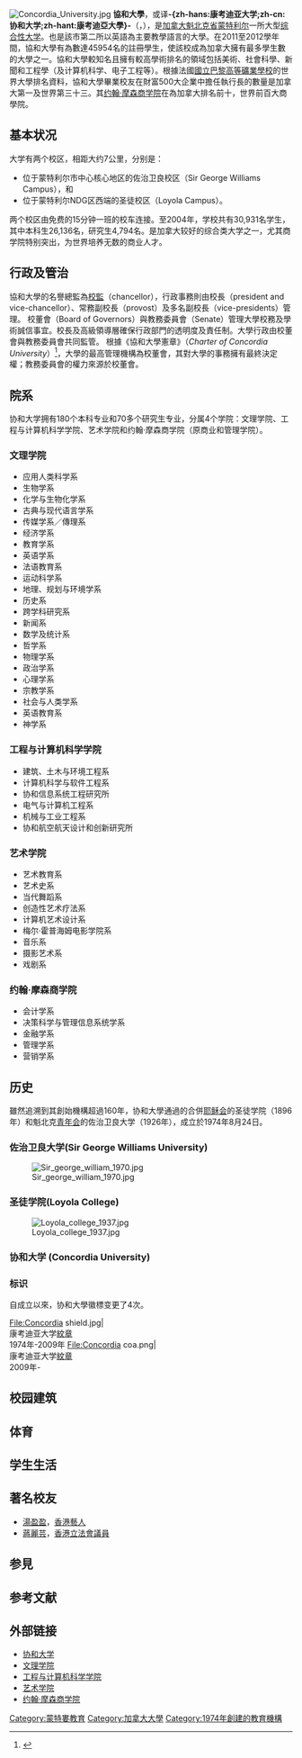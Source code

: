 {{about|加拿大的公立大學|其他同名大學|協和大學}}
{{NoteTA
| T = zh-hans:协和大学 (加拿大);zh-cn:康考迪亚大学;zh-mo:協和大學 (加拿大);zh-hk:協和大學 (加拿大);zh-tw:協和大學 (加拿大);
| G1 = TO
| 1 = zh-cn:蒙特利尔;zh-hk:滿地可;zh-tw: 蒙特婁;
| 2 = zh-hans:协和大学;zh-cn:康考迪亚大学;zh-hant:康考迪亞大學;zh-mo:協和大學;zh-hk:協和大學;zh-tw:協和大學;
}}
{{Infobox University|
| 校名 = 协和大学
| native_name = Université Concordia<br>Concordia University
| 校徽 = [[File:Concordia_coa.png|180px]]
| 校徽說明 = 
| motto = Concordia salus
| zhmotto = 和諧的進步
| 創校 = 由1896年建立的圣徒学院(Loyola College)与1926年建立的佐治卫良大学(Sir George Williams University)于1974年合并组成
| 類 = 公立大学
| chancellor = L. Jacques Ménard<ref name="Chancellor">{{cite web|url=http://now.concordia.ca/university-affairs/governance/20110118/l-jacques-menard-named-concordias-new-chancellor.php|title=L. Jacques Ménard named new chancellor|date=January 18, 2011|work=Press Releases|publisher=Concordia University|accessdate=2012-06-22}}{{Dead link|date=2019年10月 |bot=InternetArchiveBot |fix-attempted=yes }}</ref>
| provost = David Graham <ref name="Provost">{{cite web|url=http://www.concordia.ca/about/administrationandgovernance/structure/provost/|title=Office of the Provost and Vice-President, Academic Affairs|work=Administration and Governance|publisher=Concordia University|accessdate=2012-06-22|archive-url=https://web.archive.org/web/20100919170852/http://concordia.ca/about/administrationandgovernance/structure/provost/|archive-date=2010-09-19|dead-url=yes}}</ref>
| 校長 = 
| 校長職稱1 = 
| 校長1 = 
| 校長職稱2 = 
| 校長2 = 
| 校長職稱3 = 
| 校長3 = 
| 校長職稱4 = 
| 校長4 = 
| city = [[滿地可|滿地可]]
| province = [[魁北克省|魁北克省]]
| country = {{CAN}}
| 校園 = 
| 面積 = 40 英亩
| 系 = 
| faculty = 1,958
| 教授 = 
| 副教授 = 
| 助理教授 = 
| 講師 = 
| students = 45,963<ref name="fastfact">{{cite web |url=http://www.concordia.ca/about/whoweare/fast_facts/ |title=Fast Facts |accessdate=2012-06-22|author=Concordia University |archive-url=https://web.archive.org/web/20090418113008/http://www.concordia.ca/about/whoweare/fast_facts/ |archive-date=2009-04-18 |dead-url=yes }}</ref> (2010-11年度)
| undergrad = 35,408<ref name="fastfact" />
| postgrad = 7,115<ref name="fastfact" />
| free_label = 
| free = 
| 網 = [http://www.concordia.ca/ Concordia.ca]
| 機構成員 = 
| logo = [[File:Concordia_University_logo.svg|200px]]
}}
[[File:Concordia_University.jpg|thumb]]
'''協和大學'''，或译'''-{zh-hans:康考迪亚大学;zh-cn:协和大学;zh-hant:康考迪亞大學}-'''（{{Lang-en|Concordia University}}，{{Lang-fr|Université Concordia}}），是[[加拿大|加拿大]][[魁北克省|魁北克省]][[蒙特利尔|蒙特利尔]]一所大型[[综合性大学|综合性大学]]。也是該市第二所以英語為主要教學語言的大學。在2011至2012學年間，協和大學有為數達45954名的註冊學生，使該校成為加拿大擁有最多學生數的大學之一。協和大學較知名且擁有較高學術排名的領域包括美術、社會科學、新聞和工程學（及计算机科学、电子工程等）。根據法國[[國立巴黎高等礦業學校|國立巴黎高等礦業學校]]的世界大學排名資料，協和大學畢業校友在財富500大企業中擔任執行長的數量是加拿大第一及世界第三十三。其[[约翰·摩森商学院|约翰·摩森商学院]]在為加拿大排名前十，世界前百大商學院。

== 基本状况 ==
大学有两个校区，相距大约7公里，分别是：
* 位于蒙特利尔市中心核心地区的佐治卫良校区（Sir George Williams Campus），和
* 位于蒙特利尔NDG区西端的圣徒校区（Loyola Campus）。

两个校区由免费的15分钟一班的校车连接。至2004年，学校共有30,931名学生，其中本科生26,136名，研究生4,794名。是加拿大较好的综合类大学之一，尤其商学院特别突出，为世界培养无数的商业人才。

== 行政及管治 ==
協和大學的名譽總監為[[校監|校監]]（chancellor），行政事務則由校長（president and vice-chancellor）、常務副校長（provost）及多名副校長（vice-presidents）管理。 校董會（Board of Governors）與教務委員會（Senate）管理大學校務及學術誠信事宜。校長及高級領導層確保行政部門的透明度及責任制。大學行政由校董會與教務委員會共同監管。 根據《協和大學憲章》（''Charter of Concordia University''）<ref>{{Cite web |url=http://www.concordia.ca/content/dam/concordia/offices/vpdersg/docs/board-senate/CharterJun2010.pdf |title=存档副本 |access-date=2022-01-22 |archive-date=2022-01-20 |archive-url=https://web.archive.org/web/20220120222640/https://www.concordia.ca/content/dam/concordia/offices/vpdersg/docs/board-senate/CharterJun2010.pdf }}</ref>，大學的最高管理機構為校董會，其對大學的事務擁有最終決定權；教務委員會的權力來源於校董會。

== 院系 ==
协和大学拥有180个本科专业和70多个研究生专业，分属4个学院：文理学院、工程与计算机科学学院、艺术学院和约翰·摩森商学院（原商业和管理学院）。

=== 文理学院 ===
* 应用人类科学系
* 生物学系
* 化学与生物化学系
* 古典与现代语言学系
* 传媒学系／傳理系
* 经济学系
* 教育学系
* 英语学系
* 法语教育系
* 运动科学系
* 地理、规划与环境学系
* 历史系
* 跨学科研究系
* 新闻系
* 数学及统计系
* 哲学系
* 物理学系
* 政治学系
* 心理学系
* 宗教学系
* 社会与人类学系
* 英语教育系
* 神学系

=== 工程与计算机科学学院 ===
* 建筑、土木与环境工程系
* 计算机科学与软件工程系
* 协和信息系统工程研究所 
* 电气与计算机工程系
* 机械与工业工程系
* 协和航空航天设计和创新研究所

=== 艺术学院 ===
* 艺术教育系
* 艺术史系
* 当代舞蹈系
* 创造性艺术疗法系
* 计算机艺术设计系
* 梅尔·霍普海姆电影学院系
* 音乐系
* 摄影艺术系
* 戏剧系

=== 约翰·摩森商学院 ===
* 会计学系
* 决策科学与管理信息系统学系
* 金融学系
* 管理学系
* 营销学系

== 历史 ==
雖然追溯到其創始機構超過160年，协和大學通過的合併[[耶稣会|耶稣会]]的圣徒学院（1896年）和魁北克[[基督教青年会|青年会]]的佐治卫良大学（1926年），成立於1974年8月24日。

=== 佐治卫良大学(Sir George Williams University) ===
{{Main|:en:Sir George Williams University}}
[[File:Sir_george_william_1970.jpg|thumb]]

=== 圣徒学院(Loyola College) ===
{{Main|:en:Loyola College (Montreal)}}
[[File:Loyola_college_1937.jpg|thumb]]

=== 协和大学 (Concordia University) ===

=== 标识 ===
自成立以來，协和大學徽標变更了4次。
<gallery>
<!-- 檔案不存在 File:Loyola College Montreal shield.png|<br />[[康考迪亚大学|Loyola College]]<br />1896年–1974年 ，可從英文維基百科取得 -->
<!-- 檔案不存在 File:SGW coat of arms.png|<br />[[康考迪亚大学|Sir George Williams University]]<br />1926年-1974年 ，可從英文維基百科取得 -->
File:Concordia shield.jpg|<br />康考迪亚大学[[紋章|紋章]]<br />1974年-2009年
File:Concordia coa.png|<br />康考迪亚大学[[紋章|紋章]]<br />2009年-
</gallery>

== 校园建筑 ==

== 体育 ==


== 学生生活 ==


== 著名校友 ==
* [[湯盈盈|湯盈盈]]，[[香港|香港]][[藝人|藝人]]
* [[蔣麗芸|蔣麗芸]]，[[香港立法會議員|香港立法會議員]]

== 参見 ==
== 参考文献 ==
<div class="references-small">
<references />
</div>

== 外部链接 ==
* [http://www.concordia.ca 协和大学]
* [https://web.archive.org/web/20091009191703/http://artsandscience1.concordia.ca/ 文理学院]
* [http://encs.concordia.ca 工程与计算机科学学院] {{Wayback|url=http://encs.concordia.ca/ |date=20220321014813 }}
* [http://finearts.concordia.ca 艺术学院] {{Wayback|url=http://finearts.concordia.ca/ |date=20210505152249 }}
* [http://johnmolson.concordia.ca 约翰·摩森商学院] {{Wayback|url=http://johnmolson.concordia.ca/ |date=20220328121432 }}

{{加拿大大学}}
{{Authority control}}
[[Category:蒙特婁教育|Category:蒙特婁教育]]
[[Category:加拿大大學|Category:加拿大大學]]
[[Category:1974年創建的教育機構|Category:1974年創建的教育機構]]